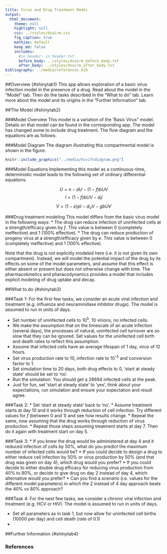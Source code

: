 ```yaml
---
title: Virus and Drug Treatment Model
output:
  html_document:
    theme: null
    highlight: null
    css: ../styles/dsairm.css
    fig_caption: true
    mathjax: default 
    keep_md: false
    includes:
      #in_header: in_header.txt
      before_body: ../styles/dsairm_before_body.txt
      after_body: ../styles/dsairm_after_body.txt 
bibliography: ../media/references.bib
---
```


##Overview {#shinytab1}
This app allows exploration of a basic virus infection model in the presence of a drug. Read about the model in the "Model" tab. Then do the tasks described in the "What to do" tab. Learn more about the model and its origins in the "Further Information" tab.


##The Model {#shinytab2}

###Model Overview
This model is a variation of the 'Basic Virus" model. Details on that model can be found in the corresponding app. The model has changed some to include drug treatment. 
The flow diagram and the equations are as follows:



###Model Diagram
The diagram illustrating this compartmental model is shown in the figure.

```r
knitr::include_graphics("../media/hcvifndiagram.png")
```


###Model Equations
Implementing this model as a continuous-time, deterministic model leads to the following set of ordinary differential equations. 

$$\dot U = n - dU - (1-f)bUV$$ 
$$\dot I = (1-f)bUV - d_I I$$
$$\dot V = (1-e)pI - d_V V - gbUV$$

###Drug treatment modeling
This model differs from the basic virus model in the following ways:
* The drug can reduce infection of uninfected cells at a strength/efficacy given by _f_. This value is between 0 (completely ineffective) and 1 (100% effective).
* The drug can reduce production of progeny virus at a strength/efficacy given by _e_. This value is between 0 (completely ineffective) and 1 (100% effective).

Note that the drug is not explicitly modeled here (i.e. it is not given its own compartment). Instead, we will model the potential impact of the drug by its effects on some of the model parameters, and assume that this effect is either absent or present but does not otherwise change with time. The pharmacokinetics and pharacodynamics provides a model that includes explicit modeling of drug uptake and decay.


##What to do {#shinytab3}

###Task 1: 
For the first few tasks, we consider an acute viral infection and treatment (e.g. influenza and neuraminidase inhibitor drugs). The model is assumed to run in units of days.

* Set number of uninfected cells to 10^5^, 10 virions, no infected cells.
* We make the assumption that on the timescale of an acute infection (several days), the processes of natural, uninfected cell turnover are so slow that they can be ignored. Set values for the uninfected cell birth and death rates to reflect this assumption. 
* Assume that infected cells have an average lifespan of 1 day, virus of 12 hours.
* Set virus production rate to 10, infection rate to 10^-5^ and conversion factor to 1. 
* Set simulation time to 20 days, both drug effects to 0, 'start at steady state' should be set to 'no'. 
* Run the simulation. You should get a 28694 infected cells at the peak.
* Just for fun, set 'start at steady state' to 'yes', think about your expectations, run simulation and ensure your expectation and result agree.

###Task 2: 
* Set 'start at steady state' back to 'no'. 
* Assume treatment starts at day 10 and it works through reduction of cell infection. Try different values for _f_ (between 0 and 1) and see how results change. 
* Repeat the same, now assuming that the drug works through reduction of virus production.
* Repeat those steps assuming treatment starts at day 7. Then do it again with treatment start on day 5.

###Task 3: 
* If you knew the drug would be administered at day 4 and it reduced infection of cells by 50%, what do you predict the maximum number of infected cells would be?
* If you could decide to design a drug to either reduce cell infection by 50% or virus production by 50% (and that drug was given on day 4), which drug would you prefer?
* If you could decide to either double drug efficacy for reducing virus production from 40% to 80%, or decide to give drug on day 2 instead of day 4, which alternative would you prefer?
* Can you find a scenario (i.e. values for the different model parameters) in which the 2 instead of 4 day approach beats the 40% vs 80% approach?


###Task 4: 
For the next few tasks, we consider a chronic viral infection and treatment (e.g. HCV or HIV). The model is assumed to run in units of days.

* Set all parameters as in task 1, but now allow for uninfected cell births (10000 per day) and cell death (rate of 0.1)
* 


##Further Information {#shinytab4}

### References


